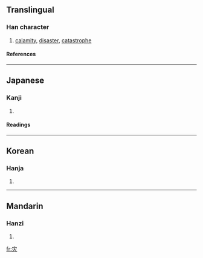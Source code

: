 {{see|災}}

==Translingual==
===Han character===
{{Han char|rn=86|rad=火|as=03|sn=7|four=|canj=十火 (JF)}}
# [[calamity]], [[disaster]], [[catastrophe]]
====References====
{{Han ref|kx=0666.220|dkj=18881|dj=1075.250|hdz=32190.020|uh=707E|ud=28798}}

----
==Japanese==
===Kanji===
{{ja-kanji|grade=|rs=火03}}
# {{defn|Japanese}} 
====Readings====
{{ja-readings|on=[[さい]] (sai)|kun=[[わざわい]] (wazawai)}}

----
==Korean==
===Hanja===
{{ko-hanja|hangeul=재|eumhun=|rv=jae|mr=chae|y=cay}}
# {{defn|Korean}}

----
==Mandarin==
===Hanzi===
{{cmn-hanzi|tra=災|pin=[[zāi]] ([[zai1]])|wg=tsai<sup>1</sup>}}
# {{defn|Mandarin}}

[[fr:灾]]